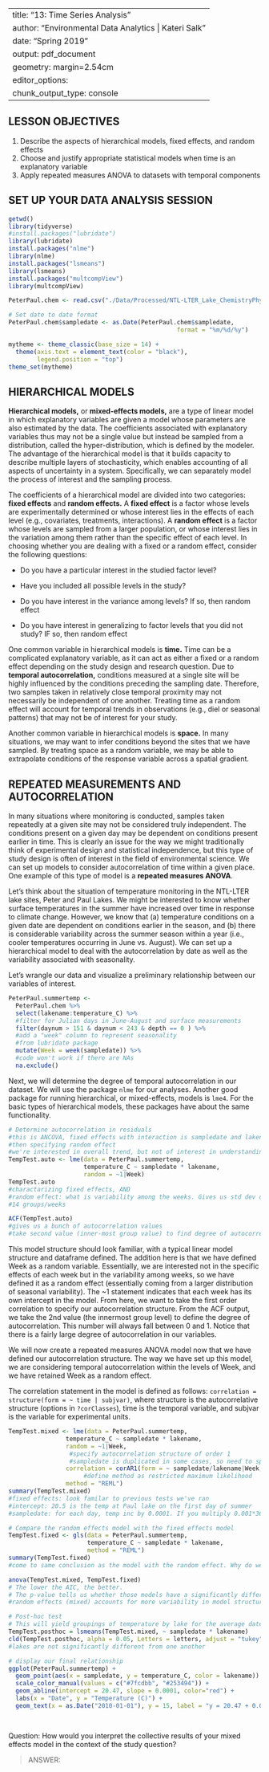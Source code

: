 
---
title: "13: Time Series Analysis"
author: "Environmental Data Analytics | Kateri Salk"
date: "Spring 2019"
output: pdf_document
geometry: margin=2.54cm
editor_options: 
  chunk_output_type: console
---

## LESSON OBJECTIVES
1. Describe the aspects of hierarchical models, fixed effects, and random effects
2. Choose and justify appropriate statistical models when time is an explanatory variable
3. Apply repeated measures ANOVA to datasets with temporal components

## SET UP YOUR DATA ANALYSIS SESSION

```r
getwd()
library(tidyverse)
#install.packages("lubridate")
library(lubridate)
install.packages("nlme")
library(nlme)
install.packages("lsmeans")
library(lsmeans)
install.packages("multcompView")
library(multcompView)

PeterPaul.chem <- read.csv("./Data/Processed/NTL-LTER_Lake_ChemistryPhysics_PeterPaul_Processed.csv")

# Set date to date format
PeterPaul.chem$sampledate <- as.Date(PeterPaul.chem$sampledate, 
                                               format = "%m/%d/%y")

mytheme <- theme_classic(base_size = 14) +
  theme(axis.text = element_text(color = "black"), 
        legend.position = "top")
theme_set(mytheme)

```

## HIERARCHICAL MODELS

**Hierarchical models,** or **mixed-effects models,** are a type of linear model in which explanatory variables are given a model whose parameters are also estimated by the data. The coefficients associated with explanatory variables thus may not be a single value but instead be sampled from a distribution, called the hyper-distribution, which is defined by the modeler. The advantage of the hierarchical model is that it builds capacity to describe multiple layers of stochasticity, which enables accounting of all aspects of uncertainty in a system. Specifically, we can separately model the process of interest and the sampling process. 

The coefficients of a hierarchical model are divided into two categories: **fixed effects** and **random effects.** A **fixed effect** is a factor whose levels are experimentally determined or whose interest lies in the effects of each level (e.g., covariates, treatments, interactions). A **random effect** is a factor whose levels are sampled from a larger population, or whose interest lies in the variation among them rather than the specific effect of each level. In choosing whether you are dealing with a fixed or a random effect, consider the following questions: 

  + Do you have a particular interest in the studied factor level?

  + Have you included all possible levels in the study?
  
  + Do you have interest in the variance among levels? If so, then random effect
  
  + Do you have interest in generalizing to factor levels that you did not study? IF so, then random effect
  
One common variable in hierarchical models is **time.** Time can be a complicated explanatory variable, as it can act as either a fixed or a random effect depending on the study design and research question. Due to **temporal autocorrelation,** conditions measured at a single site will be highly influenced by the conditions preceding the sampling date. Therefore, two samples taken in relatively close temporal proximity may not necessarily be independent of one another. Treating time as a random effect will account for temporal trends in observations (e.g., diel or seasonal patterns) that may not be of interest for your study.

Another common variable in hierarchical models is **space.** In many situations, we may want to infer conditions beyond the sites that we have sampled. By treating space as a random variable, we may be able to extrapolate conditions of the response variable across a spatial gradient.

## REPEATED MEASUREMENTS AND AUTOCORRELATION

In many situations where monitoring is conducted, samples taken repeatedly at a given site may not be considered truly independent. The conditions present on a given day may be dependent on conditions present earlier in time. This is clearly an issue for the way we might traditionally think of experimental design and statistical independence, but this type of study design is often of interest in the field of environmental science. We can set up models to consider autocorrelation of time within a given place. One example of this type of model is a **repeated measures ANOVA**.

Let's think about the situation of temperature monitoring in the NTL-LTER lake sites, Peter and Paul Lakes. We might be interested to know whether surface temperatures in the summer have increased over time in response to climate change. However, we know that (a) temperature conditions on a given date are dependent on conditions earlier in the season, and (b) there is considerable variability across the summer season within a year (i.e., cooler temperatures occurring in June vs. August). We can set up a hierarchical model to deal with the autocorrelation by date as well as the variability associated with seasonality.

Let's wrangle our data and visualize a preliminary relationship between our variables of interest.
```r
PeterPaul.summertemp <- 
  PeterPaul.chem %>%
  select(lakename:temperature_C) %>%
  #filter for Julian days in June-August and surface measurements
  filter(daynum > 151 & daynum < 243 & depth == 0 ) %>%
  #add a "week" column to represent seasonality 
  #from lubridate package
  mutate(Week = week(sampledate)) %>%
  #code won't work if there are NAs
  na.exclude()


```

Next, we will determine the degree of temporal autocorrelation in our dataset. We will use the package `nlme` for our analyses. Another good package for running hierarchical, or mixed-effects, models is `lme4`. For the basic types of hierarchical models, these packages have about the same functionality.

```r
# Determine autocorrelation in residuals
#this is ANCOVA, fixed effects with interaction is sampledate and lakename
#then specifying random effect
#we're interested in overall trend, but not of interest in understanding change of temp over the weeks
TempTest.auto <- lme(data = PeterPaul.summertemp,
                     temperature_C ~ sampledate * lakename, 
                     random = ~1|Week)
TempTest.auto
#charactarizing fixed effects, AND
#random effect: what is variability among the weeks. Gives us std dev of temp among those weeks. SO 1.5 std dev of temp across those weeks
#14 groups/weeks

ACF(TempTest.auto)
#gives us a bunch of autocorrelation values
#take second value (inner-most group value) to find degree of autocorrelation at first level
```
This model structure should look familiar, with a typical linear model structure and dataframe defined. The addition here is that we have defined Week as a random variable. Essentially, we are interested not in the specific effects of each week but in the variability among weeks, so we have defined it as a random effect (essentially coming from a larger distribution of seasonal variability). The ~1 statement indicates that each week has its own intercept in the model. From here, we want to take the first order correlation to specify our autocorrelation structure. From the ACF output, we take the 2nd value (the innermost group level) to define the degree of autocorrelation. This number will always fall between 0 and 1. Notice that there is a fairly large degree of autocorrelation in our variables.

We will now create a repeated measures ANOVA model now that we have defined our autocorrelation structure. The way we have set up this model, we are considering temporal autocorrelation within the levels of Week, and we have retained Week as a random effect. 

The correlation statement in the model is defined as follows: `correlation = structure(form = ~ time | subjvar)`, where structure is the autocorrelative structure (options in `?corClasses`), time is the temporal variable, and subjvar is the variable for experimental units.

```r
TempTest.mixed <- lme(data = PeterPaul.summertemp,
                temperature_C ~ sampledate * lakename, 
                random = ~1|Week,
                 #specify autocorrelation structure of order 1
                 #sampledate is duplicated in some cases, so need to split up by lake
                correlation = corAR1(form = ~ sampledate/lakename|Week, value = 0.423),
                     #define method as restricted maximum likelihood
                method = "REML")
summary(TempTest.mixed)
#fixed effects: look familar to previous tests we've ran
#intercept: 20.5 is the temp at Paul lake on the first day of summer
#sampledate: for each day, temp inc by 0.0001. If you multiply 0.001*365*32(total number of years across study) = 1.163. Which is a signif change

# Compare the random effects model with the fixed effects model
TempTest.fixed <- gls(data = PeterPaul.summertemp,
                      temperature_C ~ sampledate * lakename, 
                      method = "REML")
summary(TempTest.fixed)
#come to same conclusion as the model with the random effect. Why do we do one with random effects if there is no difference?

anova(TempTest.mixed, TempTest.fixed)
# The lower the AIC, the better.
# The p-value tells us whether those models have a significantly different fit
#random effects (mixed) accounts for more variability in model structure. Its just a better model. Even though coefficients might be similar, we are accounting for more stuff in the mixed effects number

# Post-hoc test
# This will yield groupings of temperature by lake for the average date value
TempTest.posthoc = lsmeans(TempTest.mixed, ~ sampledate * lakename)
cld(TempTest.posthoc, alpha = 0.05, Letters = letters, adjust = "tukey")
#lakes are not significantly different from one another

# display our final relationship
ggplot(PeterPaul.summertemp) +
  geom_point(aes(x = sampledate, y = temperature_C, color = lakename)) +
  scale_color_manual(values = c("#7fcdbb", "#253494")) +
  geom_abline(intercept = 20.47, slope = 0.0001, color="red") +
  labs(x = "Date", y = "Temperature (C)") +
  geom_text(x = as.Date("2010-01-01"), y = 15, label = "y = 20.47 + 0.0001x")

  
```

Question: How would you interpret the collective results of your mixed effects model in the context of the study question?

> ANSWER: 
